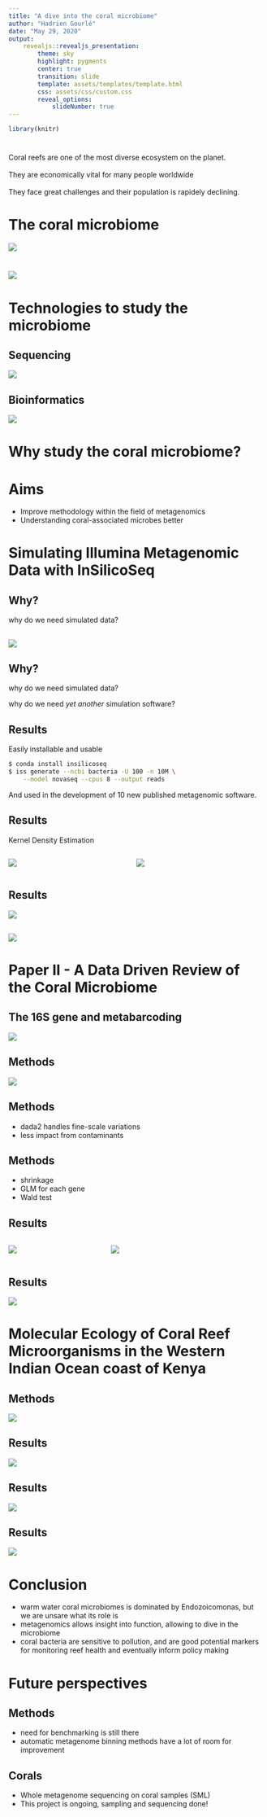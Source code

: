 ```yaml
---
title: "A dive into the coral microbiome"
author: "Hadrien Gourlé"
date: "May 29, 2020"
output:
    revealjs::revealjs_presentation:
        theme: sky
        highlight: pygments
        center: true
        transition: slide
        template: assets/templates/template.html
        css: assets/css/custom.css
        reveal_options:
            slideNumber: true
---
```


```r
library(knitr)
```


# {#intro-slide data-background="assets/img/background.jpg"}

## {#intro-slide data-background="assets/img/background.jpg"}

<div id="intro-text-box">Coral reefs are one of the most diverse ecosystem on the planet.</div><br>
<div id="intro-text-box" class="fragment fade-left">They are economically vital for many people worldwide</div><br>
<div id="intro-text-box" class="fragment fade-left">They face great challenges and their population is rapidely declining.</div>

# The coral microbiome {#coral data-transition="zoom-out"}

![](assets/img/coral.svg)

# {data-transition="zoom-in"}

![](assets/img/microbes.svg)

# Technologies to study the microbiome

## Sequencing

![](assets/img/sequencing_metagenomes.svg)

## Bioinformatics

![](assets/img/intro_bioinformatics.svg)

# Why study the coral microbiome?

## {data-background="assets/img/why_bg.svg"}

# Aims

- Improve methodology within the field of metagenomics
- Understanding coral-associated microbes better

# Simulating Illumina Metagenomic Data with InSilicoSeq {#paper data-background="assets/img/paper_i.svg"}

## Why? {#paper data-background="assets/img/paper_i.svg"}

<div class="fragment fade-in">
why do we need simulated data?
</div>

## {#paper data-background="assets/img/paper_i.svg"}

![](assets/img/wordcloud.svg)

## Why? {#paper data-background="assets/img/paper_i.svg"}

why do we need simulated data?
<div class="fragment fade-in">
why do we need *yet another* simulation software?
</div>

## Results {#paper data-background="assets/img/paper_i.svg"}

Easily installable and usable

```bash
$ conda install insilicoseq
$ iss generate --ncbi bacteria -U 100 -n 10M \
    --model novaseq --cpus 8 --output reads
```

And used in the development of 10 new published metagenomic software.

## Results {#paper data-background="assets/img/paper_i.svg"}

Kernel Density Estimation

:::::: {style="display: flex;"}
::: {.column width="50%"}
![](assets/img/kde.svg)
:::
::: {.column width="50%"}
![](assets/img/kde_2d.svg)
:::
::::::

## Results {#paper data-background="assets/img/paper_i.svg"}

![](assets/img/qual.svg)

## {#paper data-background="assets/img/paper_i.svg"}

![](assets/img/wordcloud.svg)

# Paper II - A Data Driven Review of the Coral Microbiome {#paper data-background="assets/img/paper_ii.svg"}

## The 16S gene and metabarcoding {#paper data-background="assets/img/paper_ii.svg"}

![](assets/img/16S_regions.svg)

## Methods {#paper data-background="assets/img/paper_ii.svg"}

![](assets/img/paper_ii_workflow.svg)

## Methods {#paper data-background="assets/img/paper_ii.svg"}

- dada2 handles fine-scale variations
- less impact from contaminants

## Methods {#paper data-background="assets/img/paper_ii.svg"}

- shrinkage
- GLM for each gene
- Wald test

## Results {#paper data-background="assets/img/paper_ii.svg"}

:::::: {style="display: flex;"}
::: {.column width="40%" height="400px"}
![](assets/img/paper_ii_phyla.svg)
:::
::: {.column width="60%" height="400px"}
![](assets/img/paper_ii_proteo.svg)
:::
::::::

## Results {#paper data-background="assets/img/paper_ii.svg"}

![](assets/img/paper_ii_bleached.svg)

# Molecular Ecology of Coral Reef Microorganisms in the Western Indian Ocean coast of Kenya {#paper3 data-background="assets/img/paper_iii.svg"}

## {#paper3 data-background="assets/img/why_bg.svg"}

## Methods {#paper3 .workflow data-background="assets/img/paper_iii.svg"}

![](assets/img/paper_iii_workflow.svg)

## Results {#paper3 .bar data-background="assets/img/paper_iii.svg"}

![](assets/img/paper_iii_genera.svg)

## Results {#paper3 .tree data-background="assets/img/paper_iii.svg"}

![](assets/img/tree_bact.svg)

## Results  {#paper3 data-background="assets/img/paper_iii.svg"}

![](assets/img/kegg.svg)

# Conclusion

- warm water coral microbiomes is dominated by Endozoicomonas, but we are unsare what its role is
- metagenomics allows insight into function, allowing to dive in the microbiome
- coral bacteria are sensitive to pollution, and are good potential markers for monitoring reef health and eventually inform policy making

# Future perspectives

## Methods

- need for benchmarking is still there
- automatic metagenome binning methods have a lot of room for improvement

## Corals

- Whole metagenome sequencing on coral samples (SML)
- This project is ongoing, sampling and sequencing done!

# {#thanks data-background="assets/img/thank_you.svg"}
